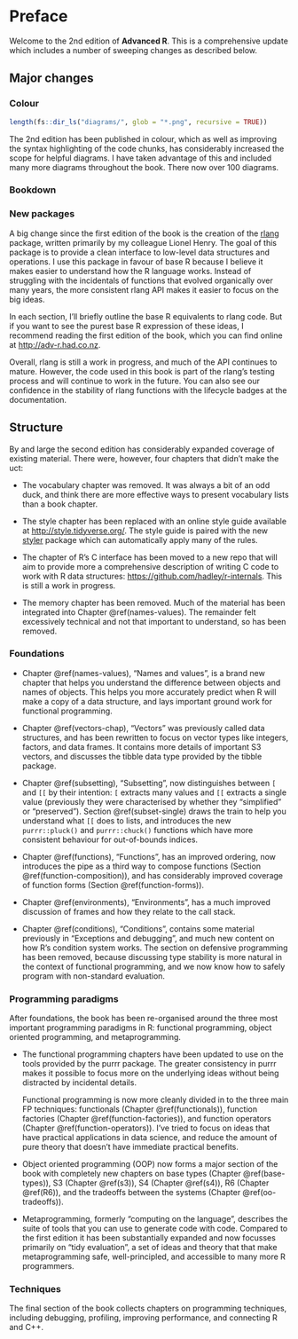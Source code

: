 # Preface

Welcome to the 2nd edition of __Advanced R__. This is a comprehensive update which includes a number of sweeping changes as described below.

## Major changes

### Colour

```r
length(fs::dir_ls("diagrams/", glob = "*.png", recursive = TRUE))
```

The 2nd edition has been published in colour, which as well as improving the syntax highlighting of the code chunks, has considerably increased the scope for helpful diagrams. I have taken advantage of this and included many more diagrams throughout the book. There now over 100 diagrams.

### Bookdown



### New packages

A big change since the first edition of the book is the creation of the [rlang](http://rlang.r-lib.org) package, written primarily by my colleague Lionel Henry. The goal of this package is to provide a clean interface to low-level data structures and operations. I use this package in favour of base R because I believe it makes easier to understand how the R language works. Instead of struggling with the incidentals of functions that evolved organically over many years, the more consistent rlang API makes it easier to focus on the big ideas.

In each section, I'll briefly outline the base R equivalents to rlang code. But if you want to see the purest base R expression of these ideas, I recommend reading the first edition of the book, which you can find online at <http://adv-r.had.co.nz>.

Overall, rlang is still a work in progress, and much of the API continues to mature. However, the code used in this book is part of the rlang's testing process and will continue to work in the future. You can also see our confidence in the stability of rlang functions with the lifecycle badges at the documentation.

## Structure

By and large the second edition has considerably expanded coverage of existing material. There were, however, four chapters that didn't make the uct:

* The vocabulary chapter was removed. It was always a bit of an odd duck, and
  think there are more effective ways to present vocabulary lists than a book
  chapter.

* The style chapter has been replaced with an online style guide available
  at <http://style.tidyverse.org/>. The style guide is paired with the new
  [styler][styler] package which can automatically apply many of the rules.

* The chapter of R's C interface has been moved to a new repo that will aim
  to provide more a comprehensive description of writing C code to work with
  R data structures: <https://github.com/hadley/r-internals>. This is still
  a work in progress.

* The memory chapter has been removed. Much of the material has been integrated
  into Chapter \@ref(names-values). The remainder felt excessively technical
  and not that important to understand, so has been removed.

### Foundations

*   Chapter \@ref(names-values), "Names and values", is a brand new chapter 
    that helps you understand the difference between objects and names of 
    objects. This helps you more accurately predict when R will make a copy of 
    a data structure, and lays important ground work for functional programming.

*   Chapter \@ref(vectors-chap), "Vectors" was previously called data 
    structures, and has been rewritten to focus on vector types like integers,
    factors, and data frames. It contains more details of important S3
    vectors, and discusses the tibble data type provided by the tibble
    package.

*   Chapter \@ref(subsetting), "Subsetting", now distinguishes between `[` and
    `[[` by their intention: `[` extracts many values and `[[` extracts a 
    single value (previously they were characterised by whether they "simplified"
    or "preserved"). Section \@ref(subset-single) draws the train to help you
    understand what `[[` does to lists, and introduces the new `purrr::pluck()`
    and `purrr::chuck()` functions which have more consistent behaviour for
    out-of-bounds indices.

*   Chapter \@ref(functions), "Functions", has an improved ordering,
    now introduces the pipe as a third way to compose functions (Section 
    \@ref(function-composition)), and has considerably improved coverage of 
    function forms (Section \@ref(function-forms)).

*   Chapter \@ref(environments), "Environments", has a much improved discussion 
    of frames and how they relate to the call stack. 

*   Chapter \@ref(conditions), "Conditions", contains some material previously 
    in "Exceptions and debugging", and much new content on how R's condition
    system works. The section on defensive programming has been removed, 
    because discussing type stability is more natural in the context of 
    functional programming, and we now know how to safely program with 
    non-standard evaluation.

### Programming paradigms

After foundations, the book has been re-organised around the three most important programming paradigms in R: functional programming, object oriented programming, and metaprogramming.

* The functional programming chapters have been updated to use on the tools 
  provided by the purrr package. The greater consistency in purrr makes 
  it possible to focus more on the underlying ideas without being distracted by 
  incidental details. 
  
  Functional programming is now more cleanly divided in to the three main 
  FP techniques: functionals (Chapter \@ref(functionals)), function 
  factories (Chapter \@ref(function-factories)), and function operators
  (Chapter \@ref(function-operators)). I've tried to focus on ideas that have
  practical applications in data science, and reduce the amount of pure theory
  that doesn't have immediate practical benefits. 

* Object oriented programming (OOP) now forms a major section of the book with 
  completely new chapters on base types (Chapter \@ref(base-types)), 
  S3 (Chapter \@ref(s3)), S4 (Chapter \@ref(s4)), R6 (Chapter \@ref(R6)), 
  and the tradeoffs between the systems (Chapter \@ref(oo-tradeoffs)).
  
* Metaprogramming, formerly "computing on the language", describes the suite
  of tools that you can use to generate code with code. Compared to the first 
  edition it has been substantially expanded and now focusses primarily on
  "tidy evaluation", a set of ideas and theory that that make metaprogramming 
  safe, well-principled, and accessible to many more R programmers. 

### Techniques

The final section of the book collects chapters on programming techniques, including debugging, profiling, improving performance, and connecting R and C++.

[styler]: http://styler.r-lib.org/
